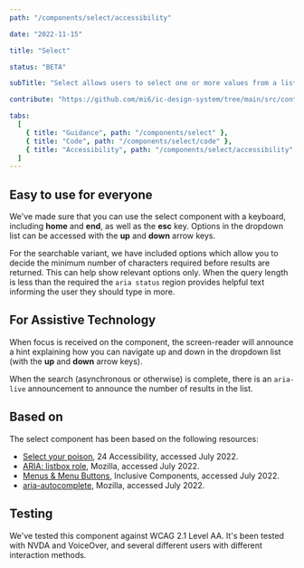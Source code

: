 ```yaml
---
path: "/components/select/accessibility"

date: "2022-11-15"

title: "Select"

status: "BETA"

subTitle: "Select allows users to select one or more values from a list of options."

contribute: "https://github.com/mi6/ic-design-system/tree/main/src/content/structured/components/select"

tabs:
  [
    { title: "Guidance", path: "/components/select" },
    { title: "Code", path: "/components/select/code" },
    { title: "Accessibility", path: "/components/select/accessibility" },
  ]
---
```


## Easy to use for everyone

We've made sure that you can use the select component with a keyboard, including **home** and **end**, as well as the **esc** key. Options in the dropdown list can be accessed with the **up** and **down** arrow keys.

For the searchable variant, we have included options which allow you to decide the minimum number of characters required before results are returned. This can help show relevant options only. When the query length is less than the required the `aria status` region provides helpful text informing the user they should type in more.

## For Assistive Technology

When focus is received on the component, the screen-reader will announce a hint explaining how you can navigate up and down in the dropdown list (with the **up** and **down** arrow keys).

When the search (asynchronous or otherwise) is complete, there is an `aria-live` announcement to announce the number of results in the list.

## Based on

The select component has been based on the following resources:

- [Select your poison](https://www.24a11y.com/2019/select-your-poison/), 24 Accessibility, accessed July 2022.
- [ARIA: listbox role](https://developer.mozilla.org/en-US/docs/Web/Accessibility/ARIA/Roles/listbox_role), Mozilla, accessed July 2022.
- [Menus & Menu Buttons](https://inclusive-components.design/menus-menu-buttons/), Inclusive Components, accessed July 2022.
- [aria-autocomplete](https://developer.mozilla.org/en-US/docs/Web/Accessibility/ARIA/Attributes/aria-autocomplete), Mozilla, accessed July 2022.

## Testing

We've tested this component against WCAG 2.1 Level AA. It's been tested with NVDA and VoiceOver, and several different users with different interaction methods.

